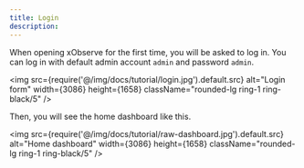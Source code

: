 ```yaml
---
title: Login
description: 
---
```



When opening xObserve for the first time, you will be asked to log in. You can log in with default admin account `admin` and password `admin`.

<img src={require('@/img/docs/tutorial/login.jpg').default.src} alt="Login form" width={3086} height={1658} className="rounded-lg ring-1 ring-black/5" />

Then, you will see the home dashboard like this.

<img src={require('@/img/docs/tutorial/raw-dashboard.jpg').default.src} alt="Home dashboard" width={3086} height={1658} className="rounded-lg ring-1 ring-black/5" />
